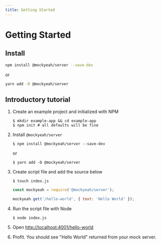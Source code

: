 ```yaml
---
title: Getting Started
---
```


# Getting Started

## Install

```sh
npm install @mockyeah/server --save-dev
```

or

```sh
yarn add -D @mockyeah/server
```

## Introductory tutorial

1.  Create an example project and initialized with NPM

    ```shell
    $ mkdir example-app && cd example-app
    $ npm init # all defaults will be fine
    ```

1.  Install `@mockyeah/server`

    ```shell
    $ npm install @mockyeah/server --save-dev
    ```

    or

    ```shell
    $ yarn add -D @mockyeah/server
    ```

1.  Create script file and add the source below

    ```shell
    $ touch index.js
    ```

    ```js
    const mockyeah = require('@mockyeah/server');

    mockyeah.get('/hello-world', { text: 'Hello World' });
    ```

1.  Run the script file with Node

    ```shell
    $ node index.js
    ```

1.  Open [http://localhost:4001/hello-world](http://localhost:4001/hello-world)

1.  Profit. You should see "Hello World" returned from your mock server.

